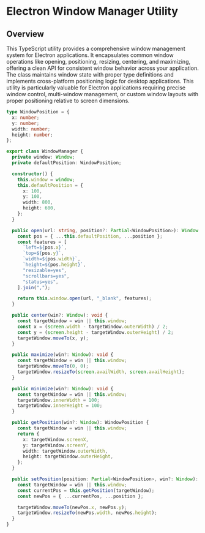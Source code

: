 # Electron Window Manager Utility

## Overview

This TypeScript utility provides a comprehensive window management system for Electron applications. It encapsulates common window operations like opening, positioning, resizing, centering, and maximizing, offering a clean API for consistent window behavior across your application. The class maintains window state with proper type definitions and implements cross-platform positioning logic for desktop applications. This utility is particularly valuable for Electron applications requiring precise window control, multi-window management, or custom window layouts with proper positioning relative to screen dimensions.

```typescript
type WindowPosition = {
  x: number;
  y: number;
  width: number;
  height: number;
};

export class WindowManager {
  private window: Window;
  private defaultPosition: WindowPosition;

  constructor() {
    this.window = window;
    this.defaultPosition = {
      x: 100,
      y: 100,
      width: 800,
      height: 600,
    };
  }

  public open(url: string, position?: Partial<WindowPosition>): Window | null {
    const pos = { ...this.defaultPosition, ...position };
    const features = [
      `left=${pos.x}`,
      `top=${pos.y}`,
      `width=${pos.width}`,
      `height=${pos.height}`,
      "resizable=yes",
      "scrollbars=yes",
      "status=yes",
    ].join(",");

    return this.window.open(url, "_blank", features);
  }

  public center(win?: Window): void {
    const targetWindow = win || this.window;
    const x = (screen.width - targetWindow.outerWidth) / 2;
    const y = (screen.height - targetWindow.outerHeight) / 2;
    targetWindow.moveTo(x, y);
  }

  public maximize(win?: Window): void {
    const targetWindow = win || this.window;
    targetWindow.moveTo(0, 0);
    targetWindow.resizeTo(screen.availWidth, screen.availHeight);
  }

  public minimize(win?: Window): void {
    const targetWindow = win || this.window;
    targetWindow.innerWidth = 100;
    targetWindow.innerHeight = 100;
  }

  public getPosition(win?: Window): WindowPosition {
    const targetWindow = win || this.window;
    return {
      x: targetWindow.screenX,
      y: targetWindow.screenY,
      width: targetWindow.outerWidth,
      height: targetWindow.outerHeight,
    };
  }

  public setPosition(position: Partial<WindowPosition>, win?: Window): void {
    const targetWindow = win || this.window;
    const currentPos = this.getPosition(targetWindow);
    const newPos = { ...currentPos, ...position };

    targetWindow.moveTo(newPos.x, newPos.y);
    targetWindow.resizeTo(newPos.width, newPos.height);
  }
}
```
